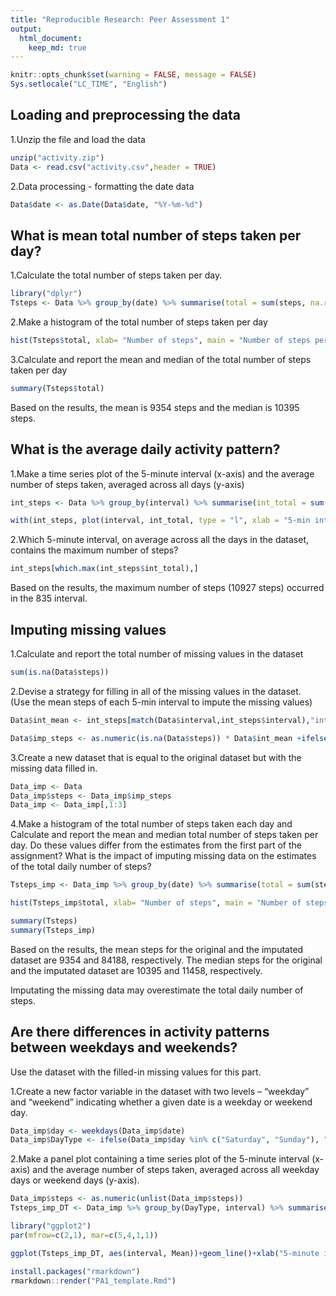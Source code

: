 ```yaml
---
title: "Reproducible Research: Peer Assessment 1"
output: 
  html_document:
    keep_md: true
---
```

```r
knitr::opts_chunk$set(warning = FALSE, message = FALSE)
Sys.setlocale("LC_TIME", "English")

```

## Loading and preprocessing the data
1.Unzip the file and load the data

```r
unzip("activity.zip")
Data <- read.csv("activity.csv",header = TRUE)
```

2.Data processing - formatting the date data

```r
Data$date <- as.Date(Data$date, "%Y-%m-%d")
```



## What is mean total number of steps taken per day?  

1.Calculate the total number of steps taken per day.

```r
library("dplyr")
Tsteps <- Data %>% group_by(date) %>% summarise(total = sum(steps, na.rm=TRUE))
```

2.Make a histogram of the total number of steps taken per day

```r
hist(Tsteps$total, xlab= "Number of steps", main = "Number of steps per day")
```

3.Calculate and report the mean and median of the total number of steps taken per day

```r
summary(Tsteps$total)
```

Based on the results, the mean is 9354 steps and the median is 10395 steps.



## What is the average daily activity pattern?

1.Make a time series plot of the 5-minute interval (x-axis) and the average number of steps taken, averaged across all days (y-axis)

```r
int_steps <- Data %>% group_by(interval) %>% summarise(int_total = sum(steps, na.rm = TRUE))

with(int_steps, plot(interval, int_total, type = "l", xlab = "5-min interval", ylab = "Average number of steps daily"))  
```

2.Which 5-minute interval, on average across all the days in the dataset, contains the maximum number of steps?

```r
int_steps[which.max(int_steps$int_total),]
```

Based on the results, the maximum number of steps (10927 steps) occurred in the 835 interval.

## Imputing missing values

1.Calculate and report the total number of missing values in the dataset

```r
sum(is.na(Data$steps))
```

2.Devise a strategy for filling in all of the missing values in the dataset.\
(Use the mean steps of each 5-min interval to impute the missing values)

```r
Data$int_mean <- int_steps[match(Data$interval,int_steps$interval),"int_total"]

Data$imp_steps <- as.numeric(is.na(Data$steps)) * Data$int_mean +ifelse(is.na(Data$steps),0,Data$steps)

```

3.Create a new dataset that is equal to the original dataset but with the missing data filled in.

```r
Data_imp <- Data
Data_imp$steps <- Data_imp$imp_steps
Data_imp <- Data_imp[,1:3]
```

4.Make a histogram of the total number of steps taken each day and Calculate and report the mean and median total number of steps taken per day. Do these values differ from the estimates from the first part of the assignment? What is the impact of imputing missing data on the estimates of the total daily number of steps?

```r
Tsteps_imp <- Data_imp %>% group_by(date) %>% summarise(total = sum(steps))

hist(Tsteps_imp$total, xlab= "Number of steps", main = "Number of steps per day")

```

```r
summary(Tsteps)
summary(Tsteps_imp)
```
Based on the results, the mean steps for the original and the imputated dataset are 9354 and 84188, respectively. The median steps for the original and the imputated dataset are 10395 and 11458, respectively.

Imputating the missing data may overestimate the total daily number of steps.

## Are there differences in activity patterns between weekdays and weekends?  

Use the dataset with the filled-in missing values for this part.

1.Create a new factor variable in the dataset with two levels – “weekday” and “weekend” indicating whether a given date is a weekday or weekend day.

```r
Data_imp$day <- weekdays(Data_imp$date)
Data_imp$DayType <- ifelse(Data_imp$day %in% c("Saturday", "Sunday"), "Weekend", "weekday")
```

2.Make a panel plot containing a time series plot of the 5-minute interval (x-axis) and the average number of steps taken, averaged across all weekday days or weekend days (y-axis).

```r
Data_imp$steps <- as.numeric(unlist(Data_imp$steps))
Tsteps_imp_DT <- Data_imp %>% group_by(DayType, interval) %>% summarise(Mean = mean(steps))
```

```r
library("ggplot2")
par(mfrow=c(2,1), mar=c(5,4,1,1))

ggplot(Tsteps_imp_DT, aes(interval, Mean))+geom_line()+xlab("5-minute interval")+ylab("average number of steps")+ggtitle("Average Daily Steps")+facet_grid(DayType~.)

```

```r
install.packages("rmarkdown")
rmarkdown::render("PA1_template.Rmd")
```

